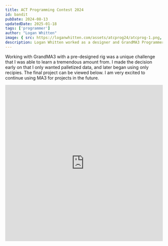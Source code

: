 ```yaml
---
title: ACT Programming Contest 2024
id: bandit
pubDate: 2024-08-13
updatedDate: 2025-01-18
tags: ['programmer']
author: "Logan Whitten"
image: { src: https://loganwhitten.com/assets/atcprog24/atcprog-1.png, alt: Logan Whitten's Submission for ACT's Programming contest 2024, positionx: 30%, positiony: 20%}
description: Logan Whitten worked as a designer and GrandMA3 Programmer for his entry to the ACT MA3 Programming Contest.
---
```


Working with GrandMA3 with a pre-designed  rig was a unique challenge that I was able to learn a tremendous amount from.  I made the decision early on
that I only wanted palletized data, and later began using only recipies. The final project can be viewed below. I am very excited to continue using MA3
for projects in the future.


<div class="width-screen flex place-items-center place-content-center">
<iframe class="place-self-center" width="100%" height="500" src="https://www.youtube.com/embed/stWhrPhxdFM?si=y6nzAAwFGwmi92i_" title="YouTube video player" frameborder="0" allow="accelerometer; autoplay; clipboard-write; encrypted-media; gyroscope; picture-in-picture; web-share" referrerpolicy="strict-origin-when-cross-origin" allowfullscreen></iframe>
</div>